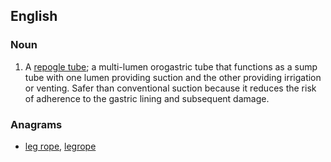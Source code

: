 ==English==

===Noun===
{{en-noun}}

# {{label|en|medicine|neonatal medicine}} A [[repogle tube]]; a multi-lumen orogastric tube that functions as a sump tube with one lumen providing suction and the other providing irrigation or venting. Safer than conventional suction because it reduces the risk of adherence to the gastric lining and subsequent damage.

===Anagrams===
* [[leg rope#English|leg rope]], [[legrope#English|legrope]]